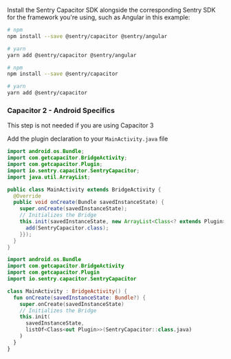 Install the Sentry Capacitor SDK alongside the corresponding Sentry SDK for the framework you're using, such as Angular in this example:

```bash {tabTitle:Angular}
# npm
npm install --save @sentry/capacitor @sentry/angular

# yarn
yarn add @sentry/capacitor @sentry/angular
```

```bash {tabTitle:Other Frameworks}
# npm
npm install --save @sentry/capacitor

# yarn
yarn add @sentry/capacitor
```

### Capacitor 2 - Android Specifics

<Note>

This step is not needed if you are using Capacitor 3

</Note>

Add the plugin declaration to your `MainActivity.java` file

```java {filename:MainActivity.java}
import android.os.Bundle;
import com.getcapacitor.BridgeActivity;
import com.getcapacitor.Plugin;
import io.sentry.capacitor.SentryCapacitor;
import java.util.ArrayList;

public class MainActivity extends BridgeActivity {
  @Override
  public void onCreate(Bundle savedInstanceState) {
    super.onCreate(savedInstanceState);
    // Initializes the Bridge
    this.init(savedInstanceState, new ArrayList<Class<? extends Plugin>>() {{
      add(SentryCapacitor.class);
    }});
  }
}
```

```kotlin
import android.os.Bundle
import com.getcapacitor.BridgeActivity
import com.getcapacitor.Plugin
import io.sentry.capacitor.SentryCapacitor

class MainActivity : BridgeActivity() {
  fun onCreate(savedInstanceState: Bundle?) {
    super.onCreate(savedInstanceState)
    // Initializes the Bridge
    this.init(
      savedInstanceState,
      listOf<Class<out Plugin>>(SentryCapacitor::class.java)
    )
  }
}
```

